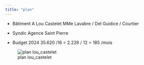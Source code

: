 ```yaml
---
title: "plan"
---
```


-   Bâtiment A Lou Castelet MMe Lavabre / Del Guidice / Courtier

-   Syndic Agence Saint Pierre

-   Budget 2024 35.620 /16 = 2.226 / 12 = 185 /mois

![plan lou_castelet](images/plan_lou_castelet.png)
